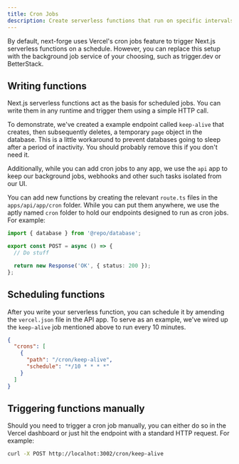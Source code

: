```yaml
---
title: Cron Jobs
description: Create serverless functions that run on specific intervals.
---
```


By default, next-forge uses Vercel's cron jobs feature to trigger Next.js serverless functions on a schedule. However, you can replace this setup with the background job service of your choosing, such as trigger.dev or BetterStack.

## Writing functions

Next.js serverless functions act as the basis for scheduled jobs. You can write them in any runtime and trigger them using a simple HTTP call.

To demonstrate, we've created a example endpoint called `keep-alive` that creates, then subsequently deletes, a temporary `page` object in the database. This is a little workaround to prevent databases going to sleep after a period of inactivity. You should probably remove this if you don't need it.

Additionally, while you can add cron jobs to any app, we use the `api` app to keep our background jobs, webhooks and other such tasks isolated from our UI.

You can add new functions by creating the relevant `route.ts` files in the `apps/api/app/cron` folder. While you can put them anywhere, we use the aptly named `cron` folder to hold our endpoints designed to run as cron jobs. For example:

```ts apps/api/app/cron/[your-function]/route.ts
import { database } from '@repo/database';

export const POST = async () => {
  // Do stuff

  return new Response('OK', { status: 200 });
};
```

## Scheduling functions

After you write your serverless function, you can schedule it by amending the `vercel.json` file in the API app. To serve as an example, we've wired up the `keep-alive` job mentioned above to run every 10 minutes.

```json apps/api/vercel.json
{
  "crons": [
    {
      "path": "/cron/keep-alive",
      "schedule": "*/10 * * * *"
    }
  ]
}
```

## Triggering functions manually

Should you need to trigger a cron job manually, you can either do so in the Vercel dashboard or just hit the endpoint with a standard HTTP request. For example:

```sh Terminal
curl -X POST http://localhot:3002/cron/keep-alive
```
